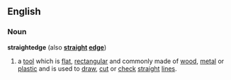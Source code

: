 {{wikipedia}}
==English==
===Noun===
'''straightedge''' (also '''[[straight]] [[edge]]''')
#a [[tool]] which is [[flat]], [[rectangular]] and commonly made of [[wood]], [[metal]] or [[plastic]] and is used to [[draw]], [[cut]] or [[check]] [[straight]] [[line]]s.